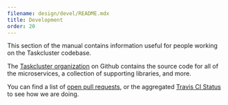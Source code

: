 ```yaml
---
filename: design/devel/README.mdx
title: Development
order: 20
---
```


This section of the manual contains information useful for people working on
the Taskcluster codebase.

The [Taskcluster organization](https://github.com/taskcluster) on Github
contains the source code for all of the microservices, a collection of
supporting libraries, and more.

You can find a list of [open pull
requests](https://github.com/search?utf8=%E2%9C%93&q=user%3Ataskcluster+is%3Aopen&type=Issues&ref=searchresults),
or the aggregated [Travis CI Status](https://travis-ci.org/taskcluster) to see
how we are doing.
